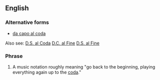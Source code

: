 ==English==

===Alternative forms===
* [[da capo al coda]]

Also see: 
[[D.S. al Coda]]
[[D.C. al Fine]]
[[D.S. al Fine]]

===Phrase===
{{head|en|phrase|head=[[d.c.]] [[al]] [[coda]]}}

# {{context|music|lang=en}} A music notation roughly meaning "go back to the beginning, playing everything again up to the [[coda]]."